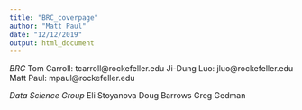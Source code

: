 ```yaml
---
title: "BRC_coverpage"
author: "Matt Paul"
date: "12/12/2019"
output: html_document
---
```


_BRC_
Tom Carroll: tcarroll@rockefeller.edu
Ji-Dung Luo: jluo@rockefeller.edu
Matt Paul: mpaul@rockefeller.edu

_Data Science Group_
Eli Stoyanova
Doug Barrows
Greg Gedman